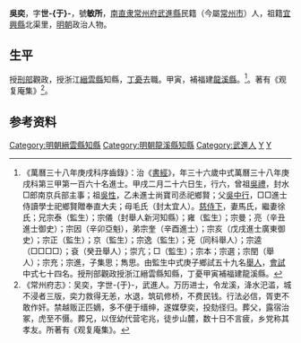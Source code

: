 {{明清人物信息框
| 姓名 = 吳奕
| 原名 =
| 圖片名稱= 
| 圖片大小 =
| 圖片說明 = 
| 最高職務 = 福建龍溪縣知縣
| 國家 = 大明 
| 爵位 =
| 籍貫 = 南直隸[[武進縣|武進縣]]
| 族裔 = 
| 字號 = 字世-{于}-，號敏所
| 諡號 =
| 出生日期 = 甲戌二月二十六日
| 出生地點 =
| 逝世日期 = 
| 逝世地點 =
| 墓葬 =
| 配偶 = 馬氏徐氏
| 親屬 = 曾祖[[吳禮|吳禮]]，祖[[吳性|吳性]]，父[[吳中行|吳中行]]，母毛氏（封太宜人）
| 出身 =
* 萬曆三十八年庚戌科進士
| 經歷 =
| 著作 =  
}}
'''吳奕'''{{BD|1575年||?年||}}，字'''世-{于}-'''，號'''敏所'''，[[南直隶|南直隶]][[常州府|常州府]][[武進縣|武進縣]]民籍（今屬[[常州市|常州市]]）人，祖籍[[宜興縣|宜興縣]]北渠里，[[明朝|明朝]]政治人物。

== 生平 ==
授[[刑部|刑部]]觀政，授浙江[[縉雲縣|縉雲縣]]知縣，[[丁憂|丁憂]]去職。甲寅，補福建[[龍溪縣|龍溪縣]]。<ref>《萬曆三十八年庚戌科序齒錄》：治《[[書經|書經]]》，年三十六歲中式萬曆三十八年庚戌科第三甲第一百六十名進士。甲戌二月二十六日生，行六，曾祖[[吳禮|吳禮]]，封水□郎南京兵部主事；祖[[吳性|吳性]]，乙未進士尚寶司丞祀鄉賢；父[[吳中行|吳中行]]，□□進士侍讀學士祀鄉賢贈奉直大夫；母毛氏（封太宜人）。[[慈侍下|慈侍下]]，妻馬氏，繼妻徐氏；兄宗泰（監生）；宗儀（封舉人新河知縣）；雍（監生）；宗曼；亮（辛丑進士御史）；宗因（辛卯亞魁），弟宗奎（辛酉進士）；宗亥（戊戌進士廣東御史）；宗正（監生）；京（監生）；宗逸（監生）；兗（同科舉人）；宗逵（□□□□）；袞（癸丑舉人）；崇亢；□（監生）；宗本；宗選；宗閏（舉人）；宗充；宗進，子集思；雋思。由監生中式庚子鄉試五十九名[[舉人|舉人]]，[[會試|會試]]中式七十四名。授刑部觀政授浙江縉雲縣知縣，丁憂甲寅補福建龍溪縣。</ref>。著有《观复庵集》<ref>《常州府志》：吴奕，字世-{于}-，武進人。万历进士，令龙溪，洚水汜滥，城不浸者三版，奕力救得无恙，水退，筑矶修桥，不费民钱。行法必信，胥吏不敢作奸。禁越贩正匹嫡，多不便于缙绅，遂媒孽奕，投劾径归。葬父，露宿治冢，虎至不慑。葬兄，以侄幼代营宅兆，徒步山麓，数十日不言疲，乡党称其孝友。所著有《观复庵集》。</ref>。

== 参考资料 ==
{{reflist}}

{{萬曆三十八年庚戌科殿试金榜}}
{{宜興北渠吳氏}}

{{Authority control}}

{{DEFAULTSORT:Wu吳}}
[[Category:明朝縉雲縣知縣|Category:明朝縉雲縣知縣]]
[[Category:明朝龍溪縣知縣|Category:明朝龍溪縣知縣]]
[[Category:武進人|Category:武進人]]
[[Category:宜興北渠吳氏|Y]]
[[Category:吳姓|Y]]

{{明朝人物小作品}}